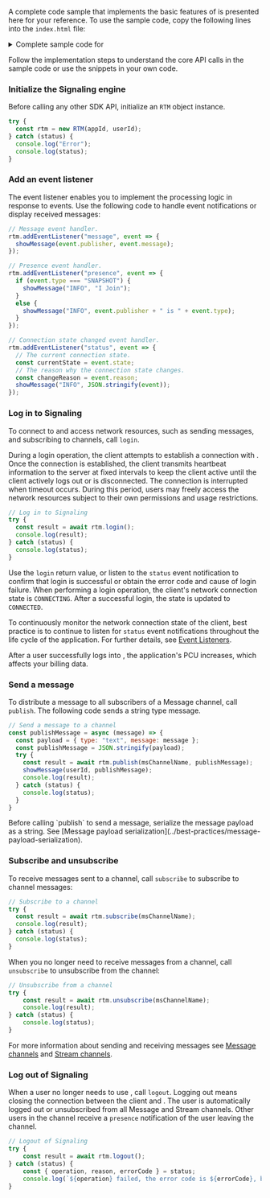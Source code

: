 <PlatformWrapper platform="web">

A complete code sample that implements the basic features of <Vpd k="NAME" /> is presented here for your reference. To use the sample code, copy the following lines into the `index.html` file:

<details>
<summary>Complete sample code for <Vpd k="PRODUCT" /></summary>

<CodeBlock language="js" showLineNumbers>
{`<!DOCTYPE html>
<html lang="en">
<head>
  <meta charset="UTF-8">
  <meta name="viewport" content="width=device-width, initial-scale=1.0">
  <title>Text Display App</title>
  <style>
    #container {
      width: 800px;
      margin: 0 auto;
      padding: 20px;
    }
    #textDisplay {
      width: 100%;
      height: 800px;
      border: 1px solid #b0b0b0;
      margin-bottom: 20px;
      overflow: auto;
      text-align: left;
      padding: 10px;
      box-sizing: border-box;
    }
    #inputContainer {
      display: flex;
      align-items: center;
    }
    #textInput {
      width: calc(100% - 100px);
      padding: 5px;
      margin-right: 10px;
    }
    #submitButton {
      width: 90px;
      padding: 5px;
    }
  </style>
  <script src="./AgoraRTM-production.js"></script>
</head>
<body>
  <script>
    const { RTM } = AgoraRTM;
    // Fill in the App ID of your project.
    const appId = "your_appId";
    // Fill in your user ID.
    const userId = "your_userId";
    // Fill in your channel name.
    const msChannelName = "Chat_room";
    const buttonClick = () => {
      var input = document.getElementById("textInput");
      publishMessage(input.value);
      input.value = '';
    }
    const setupRTM = async () => {
      // Initialize the RTM client.
      try {
        rtm = new RTM(appId, userId);
      } catch (status) {
        console.log("Error");
        console.log(status);
      }
      // Add the event listener.
      // Message event handler.
      rtm.addEventListener("message", event => {
        showMessage(event.publisher, event.message);
      });
      // Pressence event handler.
      rtm.addEventListener("presence", event => {
        if (event.type === "SNAPSHOT") {
          showMessage("INFO", "I Join");
        }
        else {
          showMessage("INFO", event.publisher + " is " + event.type);
        }
      });
      // Connection state changed event handler.
      rtm.addEventListener("status", event => {
        // The current connection state.
        const currentState = event.state;
        // The reason why the connection state changes.
        const changeReason = event.reason;
        showMessage("INFO", JSON.stringify(event));
      });
      // Log in the RTM server.
      try {
        const result = await rtm.login();
        console.log(result);
      } catch (status) {
        console.log(status);
      }
      // Subscribe to a channel.
      try {
        const result = await rtm.subscribe(msChannelName);
        console.log(result);
      } catch (status) {
        console.log(status);
      }
    }
    const publishMessage = async (message) => {
      const payload = { type: "text", message: message };
      const publishMessage = JSON.stringify(payload);
      try {
        const result = await rtm.publish(msChannelName, publishMessage);
        showMessage(userId, publishMessage);
        console.log(result);
      } catch (status) {
        console.log(status);
      }
    }
    const showMessage = (user, msg) => {
      // Get text from the text box.
      const inputText = textInput.value;
      const newText = document.createTextNode(user + ": " + msg);
      const newLine = document.createElement("br");
      textDisplay.appendChild(newText);
      textDisplay.appendChild(newLine);
    }
    window.onload = setupRTM;
  </script>
  <div id="container">
    <h1>Hello RTM !</h1>
    <div>
      <div id="textDisplay"></div>
    </div>
    <div id="inputContainer">
      <input type="text" id="textInput" placeholder="Enter text">
      <button id="submitButton" onclick="buttonClick()"> Send </button>
    </div>
  </div>
</body>
</html>`}
</CodeBlock>
</details>

Follow the implementation steps to understand the core API calls in the sample code or use the snippets in your own code.
 
### Initialize the Signaling engine

Before calling any other <Vg k="SIG" /> SDK API, initialize an `RTM` object instance.

```js
try {
  const rtm = new RTM(appId, userId);
} catch (status) {
  console.log("Error");
  console.log(status);
}
```

### Add an event listener

The event listener enables you to implement the processing logic in response to <Vg k="SIG" /> events. Use the following code to handle event notifications or display received messages:

```js
// Message event handler.
rtm.addEventListener("message", event => {
  showMessage(event.publisher, event.message);
});

// Presence event handler.
rtm.addEventListener("presence", event => {
  if (event.type === "SNAPSHOT") {
    showMessage("INFO", "I Join");
  }
  else {
    showMessage("INFO", event.publisher + " is " + event.type);
  }
});

// Connection state changed event handler.
rtm.addEventListener("status", event => {
  // The current connection state.
  const currentState = event.state;
  // The reason why the connection state changes.
  const changeReason = event.reason;
  showMessage("INFO", JSON.stringify(event));
});
```

### Log in to Signaling

To connect to <Vg k="SIG" /> and access <Vg k="SIG" /> network resources, such as sending messages, and subscribing to channels, call `login`.

During a login operation, the client attempts to establish a connection with <Vg k="SIG" />. Once the connection is established, the client transmits heartbeat information to the <Vg k="SIG" /> server at fixed intervals to keep the client active until the client actively logs out or is disconnected. The connection is interrupted when timeout occurs. During this period, users may freely access the <Vg k="SIG" /> network resources subject to their own permissions and usage restrictions.

```js
// Log in to Signaling
try {
  const result = await rtm.login();
  console.log(result);
} catch (status) {
  console.log(status);
}
```

Use the `login` return value, or listen to the `status` event notification to confirm that login is successful or obtain the error code and cause of login failure. When performing a login operation, the client's network connection state is `CONNECTING`. After a successful login, the state is updated to `CONNECTED`. 

<Admonition title="Best practice">

To continuously monitor the network connection state of the client, best practice is to continue to listen for `status` event notifications throughout the life cycle of the application. For further details, see [Event Listeners](../reference/api?platform=android#event-listeners).
</Admonition>

<Admonition type="caution">
After a user successfully logs into <Vg k="SIG"/>, the application's PCU increases, which affects your billing data.
</Admonition>

### Send a message

To distribute a message to all subscribers of a Message channel, call `publish`. The following code sends a string type message. 

```js
// Send a message to a channel
const publishMessage = async (message) => {
  const payload = { type: "text", message: message };
  const publishMessage = JSON.stringify(payload);
  try {
    const result = await rtm.publish(msChannelName, publishMessage);
    showMessage(userId, publishMessage);
    console.log(result);
  } catch (status) {
    console.log(status);
  }
}
```

<Admonition>
Before calling `publish` to send a message, serialize the message payload as a string. See [Message payload serialization](../best-practices/message-payload-serialization).
</Admonition>

### Subscribe and unsubscribe

To receive messages sent to a channel, call `subscribe` to subscribe to channel messages:

```js
// Subscribe to a channel
try {
  const result = await rtm.subscribe(msChannelName);
  console.log(result);
} catch (status) {
  console.log(status);
}
```

When you no longer need to receive messages from a channel, call `unsubscribe` to unsubscribe from the channel:

```js
// Unsubscribe from a channel
try {
    const result = await rtm.unsubscribe(msChannelName);
    console.log(result);
} catch (status) {
    console.log(status);
}

```

For more information about sending and receiving messages see [Message channels](../core-functionality/message-channel) and [Stream channels](../core-functionality/stream-channel).

### Log out of Signaling

When a user no longer needs to use <Vg k="SIG" />, call `logout`. Logging out means closing the connection between the client and <Vg k="SIG" />. The user is automatically logged out or unsubscribed from all Message and Stream channels. Other users in the channel receive a `presence` notification of the user leaving the channel.

```js
// Logout of Signaling
try {
    const result = await rtm.logout();
} catch (status) {
    const { operation, reason, errorCode } = status;
    console.log(`${operation} failed, the error code is ${errorCode}, because of: ${reason}.`);
}
```

</PlatformWrapper>

